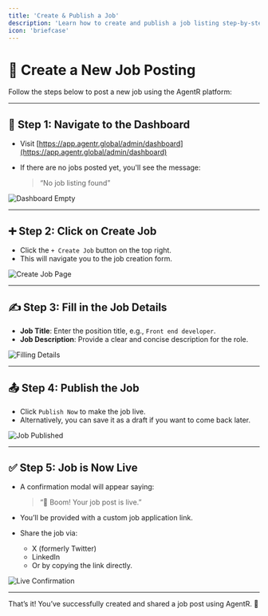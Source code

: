 ```yaml
---
title: 'Create & Publish a Job'
description: 'Learn how to create and publish a job listing step-by-step using the AgentR dashboard.'
icon: 'briefcase'
---
```


# 🚀 Create a New Job Posting
Follow the steps below to post a new job using the AgentR platform:

---

## 🧭 Step 1: Navigate to the Dashboard

- Visit [https://app.agentr.global/admin/dashboard](https://app.agentr.global/admin/dashboard)
- If there are no jobs posted yet, you'll see the message:
  
  > “No job listing found”

![Dashboard Empty](../images/dashboard-empty.png)

---

## ➕ Step 2: Click on **Create Job**

- Click the `+ Create Job` button on the top right.
- This will navigate you to the job creation form.

![Create Job Page](../images/create-job-page.png)

---

## ✍️ Step 3: Fill in the Job Details

- **Job Title**: Enter the position title, e.g., `Front end developer`.
- **Job Description**: Provide a clear and concise description for the role.

![Filling Details](../images/fill-job-details.png)

---

## 📤 Step 4: Publish the Job

- Click `Publish Now` to make the job live.
- Alternatively, you can save it as a draft if you want to come back later.

![Job Published](../images/job-published.png)

---

## ✅ Step 5: Job is Now Live

- A confirmation modal will appear saying:

  > “🎉 Boom! Your job post is live.”

- You’ll be provided with a custom job application link.
- Share the job via:
  - X (formerly Twitter)
  - LinkedIn
  - Or by copying the link directly.

![Live Confirmation](../images/job-live-modal.png)

---



That’s it! You’ve successfully created and shared a job post using AgentR. 🎯
